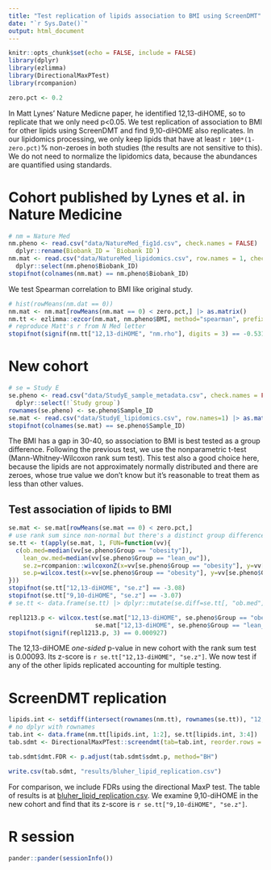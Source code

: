 ```yaml
---
title: "Test replication of lipids association to BMI using ScreenDMT"
date: "`r Sys.Date()`"
output: html_document
---
```


```r
knitr::opts_chunk$set(echo = FALSE, include = FALSE)
library(dplyr)
library(ezlimma)
library(DirectionalMaxPTest)
library(rcompanion)

zero.pct <- 0.2
```

In Matt Lynes' Nature Medicne paper, he identified 12,13-diHOME, so to replicate that we only need p<0.05. We test replication of association to BMI for other lipids using ScreenDMT and find 9,10-diHOME also replicates. In our lipidomics processing, we only keep lipids that have at least `r 100*(1-zero.pct)`% non-zeroes in both studies (the results are not sensitive to this). We do not need to normalize the lipidomics data, because the abundances are quantified using standards.

# Cohort published by Lynes et al. in Nature Medicine

```r
# nm = Nature Med
nm.pheno <- read.csv("data/NatureMed_fig1d.csv", check.names = FALSE) |> 
  dplyr::rename(Biobank_ID = `Biobank ID`)
nm.mat <- read.csv("data/NatureMed_lipidomics.csv", row.names = 1, check.names = FALSE) |> 
  dplyr::select(nm.pheno$Biobank_ID)
stopifnot(colnames(nm.mat) == nm.pheno$Biobank_ID)
```

We test Spearman correlation to BMI like original study.

```r
# hist(rowMeans(nm.dat == 0))
nm.mat <- nm.mat[rowMeans(nm.mat == 0) < zero.pct,] |> as.matrix()
nm.tt <- ezlimma::ezcor(nm.mat, nm.pheno$BMI, method="spearman", prefix = "nm")
# reproduce Matt's r from N Med letter
stopifnot(signif(nm.tt["12,13-diHOME", "nm.rho"], digits = 3) == -0.531, signif(nm.tt["12,13-diHOME", "nm.p"], digits = 3) == 3e-05)
```

# New cohort

```r
# se = Study E
se.pheno <- read.csv("data/StudyE_sample_metadata.csv", check.names = FALSE) |> 
  dplyr::select(!`Study group`)
rownames(se.pheno) <- se.pheno$Sample_ID
se.mat <- read.csv("data/StudyE_lipidomics.csv", row.names=1) |> as.matrix()
stopifnot(colnames(se.mat) == se.pheno$Sample_ID)
```

The BMI has a gap in 30-40, so association to BMI is best tested as a group difference. Following the previous test, we use the nonparametric t-test (Mann-Whitney-Wilcoxon rank sum test). This test also a good choice here, because the lipids are not approximately normally distributed and there are zeroes, whose true value we don't know but it's reasonable to treat them as less than other values.

## Test association of lipids to BMI

```r
se.mat <- se.mat[rowMeans(se.mat == 0) < zero.pct,]
# use rank sum since non-normal but there's a distinct group difference
se.tt <- t(apply(se.mat, 1, FUN=function(vv){
  c(ob.med=median(vv[se.pheno$Group == "obesity"]),
    lean_ow.med=median(vv[se.pheno$Group == "lean_ow"]),
    se.z=rcompanion::wilcoxonZ(x=vv[se.pheno$Group == "obesity"], y=vv[se.pheno$Group == "lean_ow"])[["z"]],
    se.p=wilcox.test(x=vv[se.pheno$Group == "obesity"], y=vv[se.pheno$Group == "lean_ow"])$p.value)
}))
stopifnot(se.tt["12,13-diHOME", "se.z"] == -3.08)
stopifnot(se.tt["9,10-diHOME", "se.z"] == -3.07)
# se.tt <- data.frame(se.tt) |> dplyr::mutate(se.diff=se.tt[, "ob.med"] - se.tt[, "lean_ow.med"], .before = se.p)
```

```r
repl1213.p <- wilcox.test(se.mat["12,13-diHOME", se.pheno$Group == "obesity"], 
                        se.mat["12,13-diHOME", se.pheno$Group == "lean_ow"], alternative = "less")$p.value
stopifnot(signif(repl1213.p, 3) == 0.000927)
```

The 12,13-diHOME *one-sided* p-value in new cohort with the rank sum test is 0.00093. Its z-score is `r se.tt["12,13-diHOME", "se.z"]`. We now test if any of the other lipids replicated accounting for multiple testing.

# ScreenDMT replication

```r
lipids.int <- setdiff(intersect(rownames(nm.tt), rownames(se.tt)), "12,13-diHOME")
# no dplyr with rownames
tab.int <- data.frame(nm.tt[lipids.int, 1:2], se.tt[lipids.int, 3:4])
tab.sdmt <- DirectionalMaxPTest::screendmt(tab=tab.int, reorder.rows = TRUE, prefix = "sdmt")

tab.sdmt$dmt.FDR <- p.adjust(tab.sdmt$sdmt.p, method="BH")

write.csv(tab.sdmt, "results/bluher_lipid_replication.csv")
```

For comparison, we include FDRs using the directional MaxP test. The table of results is at [bluher_lipid_replication.csv](results/bluher_lipid_replication.csv). We examine 9,10-diHOME in the new cohort and find that its z-score is `r se.tt["9,10-diHOME", "se.z"]`.

# R session
```r
pander::pander(sessionInfo())
```
